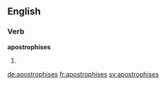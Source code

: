 ==English==

===Verb===
'''apostrophises'''

# {{third-person singular of|apostrophise}}


[[de:apostrophises]]
[[fr:apostrophises]]
[[sv:apostrophises]]